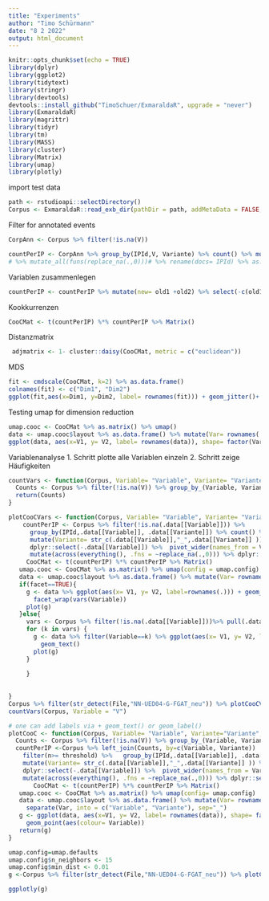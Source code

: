 ```yaml
---
title: "Experiments"
author: "Timo Schürmann"
date: "8 2 2022"
output: html_document
---
```


```r
knitr::opts_chunk$set(echo = TRUE)
library(dplyr)
library(ggplot2)
library(tidytext)
library(stringr)
library(devtools)
devtools::install_github("TimoSchuer/ExmaraldaR", upgrade = "never")
library(ExmaraldaR)
library(magrittr)
library(tidyr)
library(tm)
library(MASS)
library(cluster)
library(Matrix)
library(umap)
library(plotly)
```

import test data

```r
path <- rstudioapi::selectDirectory()
Corpus <- ExmaraldaR::read_exb_dir(pathDir = path, addMetaData = FALSE, annotation = "linear")
```

Filter for annotated events

```r
CorpAnn <- Corpus %>% filter(!is.na(V))
```

```r
countPerIP <- CorpAnn %>% group_by(IPId,V, Variante) %>% count() %>% mutate(Variante= str_c(V,"_",Variante )) %>% ungroup() %>% dplyr::select(-V) %>%  pivot_wider(names_from = Variante, values_from = n) %>% mutate(across(everything(), .fns = ~replace_na(.,0))) %>% dplyr::select(-IPId) %>% as.matrix() %>%  Matrix()
# %>% mutate_all(funs(replace_na(.,0)))# %>% rename(docs= IPId) %>% as.dfm()
```
Variablen zusammenlegen
```r
countPerIP <- countPerIP %>% mutate(new= old1 +old2) %>% select(-c(old1, old2))
```


Kookkurrenzen
```r
CooCMat <- t(countPerIP) %*% countPerIP %>% Matrix()
```
Distanzmatrix
```r
 adjmatrix <- 1- cluster::daisy(CooCMat, metric = c("euclidean"))
```
MDS
```r
fit <- cmdscale(CooCMat, k=2) %>% as.data.frame()
colnames(fit) <- c("Dim1", "Dim2")
ggplot(fit,aes(x=Dim1, y=Dim2, label= rownames(fit))) + geom_jitter()+ geom_label()
```

Testing umap for dimension reduction
```r
umap.cooc <- CooCMat %>% as.matrix() %>% umap()
data <- umap.cooc$layout %>% as.data.frame() %>% mutate(Var= rownames(.)) %>% separate(Var, into = c("Variable", "Variante"), sep="_")
ggplot(data, aes(x=V1, y= V2, label= rownames(data)), shape= factor(Variable))+ geom_point(aes(colour= Variable)) +geom_text()
```
Variablenanalyse
1. Schritt plotte alle Variablen einzeln
2. Schritt zeige Häufigkeiten

```r
countVars <- function(Corpus, Variable= "Variable", Variante= "Variante"){
  Counts <- Corpus %>% filter(!is.na(V)) %>% group_by_(Variable, Variante) %>% count() %>% arrange(n)
  return(Counts)
}

plotCooCVars <- function(Corpus, Variable= "Variable", Variante= "Variante",facet= TRUE, umap.config= umap.defaults){
    countPerIP <- Corpus %>% filter(!is.na(.data[[Variable]])) %>% 
      group_by(IPId,.data[[Variable]], .data[[Variante]]) %>% count() %>% arrange(n) %>% 
      mutate(Variante= str_c(.data[[Variable]],"_",.data[[Variante]] )) %>% ungroup() %>%
      dplyr::select(-.data[[Variable]]) %>%  pivot_wider(names_from = Variante, values_from = n) %>%
      mutate(across(everything(), .fns = ~replace_na(.,0))) %>% dplyr::select(-IPId) %>% as.matrix() %>%  Matrix()
     CooCMat <- t(countPerIP) %*% countPerIP %>% Matrix()
   umap.cooc <- CooCMat %>% as.matrix() %>% umap(config = umap.config)
   data <- umap.cooc$layout %>% as.data.frame() %>% mutate(Var= rownames(.)) %>% separate(Var, into = c("Variable", "Variante"), sep="_")
   if(facet==TRUE){     
     g <- data %>% ggplot(aes(x= V1, y= V2, label=rownames(.))) + geom_point()+ geom_text() +
       facet_wrap(vars(Variable))
     plot(g)
   }else{
     vars <- Corpus %>% filter(!is.na(.data[[Variable]]))%>% pull(.data[[Variable]]) %>% unique()
     for (k in vars) {
       g <- data %>% filter(Variable==k) %>% ggplot(aes(x= V1, y= V2, label=rownames(.))) + geom_point()+
         geom_text()
       plot(g)
     }
       
     }
    
    
}
Corpus %>% filter(str_detect(File,"NN-UED04-G-FGAT_neu")) %>% plotCooCVars(Variable = "V", facet = FALSE)  
countVars(Corpus, Variable = "V")
```

```r
# one can add labels via + geom_text() or geom_label()
plotCooC <- function(Corpus, Variable= "Variable", Variante="Variante", threshold= 10, umap.config=umap.defaults){
  Counts <- Corpus %>% filter(!is.na(V)) %>% group_by_(Variable, Variante) %>% count() %>% arrange(n)
  countPerIP <-Corpus %>% left_join(Counts, by=c(Variable, Variante))  %>% filter(!is.na(.data[[Variable]])) %>%
    filter(n>= threshold) %>%   group_by(IPId,.data[[Variable]], .data[[Variante]]) %>% count() %>% arrange(n) %>%
    mutate(Variante= str_c(.data[[Variable]],"_",.data[[Variante]] )) %>% ungroup() %>%
    dplyr::select(-.data[[Variable]]) %>%  pivot_wider(names_from = Variante, values_from = n) %>%
    mutate(across(everything(), .fns = ~replace_na(.,0))) %>% dplyr::select(-IPId) %>% as.matrix() %>%  Matrix()
       CooCMat <- t(countPerIP) %*% countPerIP %>% Matrix()
   umap.cooc <- CooCMat %>% as.matrix() %>% umap(config= umap.config)
   data <- umap.cooc$layout %>% as.data.frame() %>% mutate(Var= rownames(.)) %>% 
     separate(Var, into = c("Variable", "Variante"), sep="_")
   g <- ggplot(data, aes(x=V1, y= V2, label= rownames(data)), shape= factor(Variable))+ 
     geom_point(aes(colour= Variable))
   return(g)
}

```

```r
umap.config=umap.defaults
umap.config$n_neighbors <- 15
umap.config$min_dist <- 0.01
g <-Corpus %>% filter(str_detect(File,"NN-UED04-G-FGAT_neu")) %>% plotCooC(Variable = "V", threshold= 20, umap.config = umap.config)
```

```r
ggplotly(g)
```

